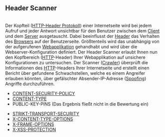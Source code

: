 == Header Scanner ==
<br>

Der Kopfteil ([[Header|HTTP-Header Protokoll]]) einer Internetseite wird bei jedem Aufruf und jeder Antwort unsichtbar für den Benutzer zwischen dem [[Client]] und dem [[Server]] ausgetauscht. Dabei beeinflusst der [[Header]] das Verhalten des [[Browser|Browsers]] auf der Benutzerseite. Größtenteils wird das unabhängig von der aufgerufenen [[Webanwendung|Webapplikation]] gehandhabt und wird über die Webserver-Konfiguration definiert. Der Header Scanner erlaubt Ihnen nun den Kopfbereich ([[HTTP]]-Header) Ihrer Webapplikation auf unsichere Konfigurationen zu untersuchen. Der Scanner ([[Crawler]]) überprüft die Informationen des [[HTTP]]-Headers Ihrer Internetseite und erstellt einen Bericht über gefundene Schwachstellen, welche es einem Angreifer erlauben könnten, über gefälschter Absender-IP-Adresse ([[IP-Spoofing|Spoofing]]) Angriffe durchzuführen. <!--[https://www.siwecos.de/wiki/Kategorie:HTTP_Secure_Header-Scanner Checks des HTTP_Secure_Header-Scanner]--> <br>

*[[Content-Security-Policy-Schwachstelle/DE|CONTENT-SECURITY-POLICY]]<br>
*[[Content-Type-Nicht-Korrekt/DE|CONTENT-TYPE]]<br>
* PUBLIC-KEY-PINS (Das Ergebnis fließt nicht in die Bewertung ein)<br>
<!--[[Public-Key-Pins-Deaktiviert/DE|PUBLIC-KEY-PINS]] (<span style="color:#c31622">'''Achtung:'''</span> HPKP wird derzeit nicht überprüft)<br>-->
*[[Keine-Verschluesselung-Gefunden/DE|STRIKT-TRANSPORT-SECURITY]]<br>
*[[X-Content-Type-Options-Schwachstelle/DE|X-CONTENT-TYPE-OPTIONS]]<br>
*[[X-Frame-Options-Schwachstelle/DE|X-FRAME-OPTIONS]]<br>
*[[XSS-Schwachstelle/DE|X-XSS-PROTECTION]]